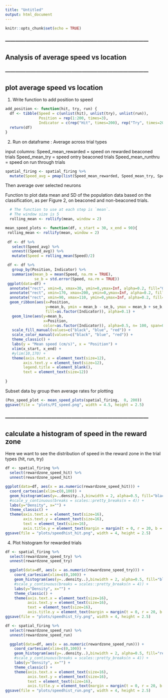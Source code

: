 ```yaml
---
title: "Untitled"
output: html_document
---
```


```r
knitr::opts_chunk$set(echo = TRUE)
```



### ------------------------------------------------------------------------------------ ###

## Analysis of average speed vs location 

### ------------------------------------------------------------------------------------ ###

## plot average speed vs location 

1. Write function to add position to speed
```r
add_position <- function(hit, try, run) {
  df <- tibble(Speed = c(unlist(hit), unlist(try), unlist(run)), 
               Position = rep(1:200, times=3), 
               Indicator = c(rep("Hit", times=200), rep("Try", times=200), rep("Run", times=200)))
  return(df)
}
```

2. Run on dataframe : Average across trial types

input columns: 
Speed_mean_rewarded = speed on rewarded beaconed trials
Speed_mean_try =  speed ontry beaconed trials
Speed_mean_runthru = speed on run through trials
```r
spatial_firing <- spatial_firing %>%
  mutate(Speed_avg = pmap(list(Speed_mean_rewarded, Speed_mean_try, Speed_mean_runthru), add_position))
```

Then average over selected neurons 

Function to plot data mean and SD of the population data based on the classification, as per Figure 2, on beaconed and non-beaconed trials.

```r
  # The function to use at each step is `mean`.
  # The window size is 5
  rolling_mean <- rollify(mean, window = 2)

```

```r
mean_speed_plots <- function(df, x_start = 30, x_end = 90){
 rolling_mean <- rollify(mean, window = 2)
 
 df <- df %>%
   select(Speed_avg) %>%
   unnest((Speed_avg)) %>%
   mutate(Speed = rolling_mean(Speed)/2)

 df <- df %>%
   group_by(Position, Indicator) %>%
   summarise(mean_b = mean(Speed, na.rm = TRUE),
             se_b = std.error(Speed, na.rm = TRUE))
 ggplot(data=df) +
  annotate("rect", xmin=0, xmax=30, ymin=0,ymax=Inf, alpha=0.2, fill="Grey60") +
  annotate("rect", xmin=170, xmax=200, ymin=0,ymax=Inf, alpha=0.2, fill="Grey60") +
  annotate("rect", xmin=90, xmax=110, ymin=0,ymax=Inf, alpha=0.2, fill="Chartreuse4") +
  geom_ribbon(aes(x=Position, 
                  y=mean_b, ymin = mean_b - se_b, ymax = mean_b + se_b, 
                  fill=as.factor(Indicator)), alpha=0.1) +
   geom_line(aes(y=mean_b, 
                 x=Position, 
                 color=as.factor(Indicator)), alpha=0.5, n= 100, span=0.2) +
   scale_fill_manual(values=c("black", "blue", "red")) +
   scale_color_manual(values=c("black", "blue", "red")) +
   theme_classic() +
   labs(y = "Mean speed (cm/s)", x = "Position") +
   xlim(x_start, x_end) +
   #ylim(10,170) +
   theme(axis.text.x = element_text(size=12),
        axis.text.y = element_text(size=12),
        legend.title = element_blank(),
        text = element_text(size=12))
 
}
```


Subset data by group then average rates for plotting          
```r
(Pos_speed_plot <- mean_speed_plots(spatial_firing,  0, 200))
ggsave(file = "plots/PI_speed.png", width = 4.5, height = 2.5)
```



### ------------------------------------------------------------------------------------ ###

## calculate a histogram of speed in the reward zone

Here we want to see the distribution of speed in the reward zone in the trial types (hit, run, try)


```r
df <- spatial_firing %>%
  select(rewardzone_speed_hit) %>%
  unnest(rewardzone_speed_hit) 

```

```r
ggplot(data=df, aes(x = as.numeric(rewardzone_speed_hit))) +
  coord_cartesian(xlim=c(0,100)) +
  geom_histogram(aes(y=..density..),binwidth = 2, alpha=0.5, fill="black") +
  #scale_y_continuous(breaks = scales::pretty_breaks(n = 4)) +
  labs(y="Density", x="") +
  theme_classic() +
  theme(axis.text.x = element_text(size=16),
        axis.text.y = element_text(size=16),
        text = element_text(size=16), 
        axis.title.y = element_text(margin = margin(t = 0, r = 20, b = 0, l = 0)))
ggsave(file = "plots/speedhist_hit.png", width = 4, height = 2.5)

```

4. Plot histogram for rewarded trials

```r
df <- spatial_firing %>%
  select(rewardzone_speed_try) %>%
  unnest(rewardzone_speed_try) 

```

```r
  ggplot(data=df, aes(x = as.numeric(rewardzone_speed_try))) +
    coord_cartesian(xlim=c(0,100)) +
    geom_histogram(aes(y=..density..),binwidth = 2, alpha=0.5, fill="blue") +
    #scale_y_continuous(breaks = scales::pretty_breaks(n = 4)) +
    labs(y="Density", x="") +
    theme_classic() +
    theme(axis.text.x = element_text(size=16),
          axis.text.y = element_text(size=16),
          text = element_text(size=16), 
          axis.title.y = element_text(margin = margin(t = 0, r = 20, b = 0, l = 0)))
ggsave(file = "plots/speedhist_try.png", width = 4, height = 2.5)

```


```r
df <- spatial_firing %>%
  select(rewardzone_speed_run) %>%
  unnest(rewardzone_speed_run) 

```

```r
  ggplot(data=df, aes(x = as.numeric(rewardzone_speed_run))) +
    coord_cartesian(xlim=c(0,100)) +
    geom_histogram(aes(y=..density..),binwidth = 2, alpha=0.5, fill="red") +
    #scale_y_continuous(breaks = scales::pretty_breaks(n = 4)) +
    labs(y="Density", x="") +
    theme_classic() +
    theme(axis.text.x = element_text(size=16),
          axis.text.y = element_text(size=16),
          text = element_text(size=16), 
          axis.title.y = element_text(margin = margin(t = 0, r = 20, b = 0, l = 0)))
ggsave(file = "plots/speedhist_run.png", width = 4, height = 2.5)

```


